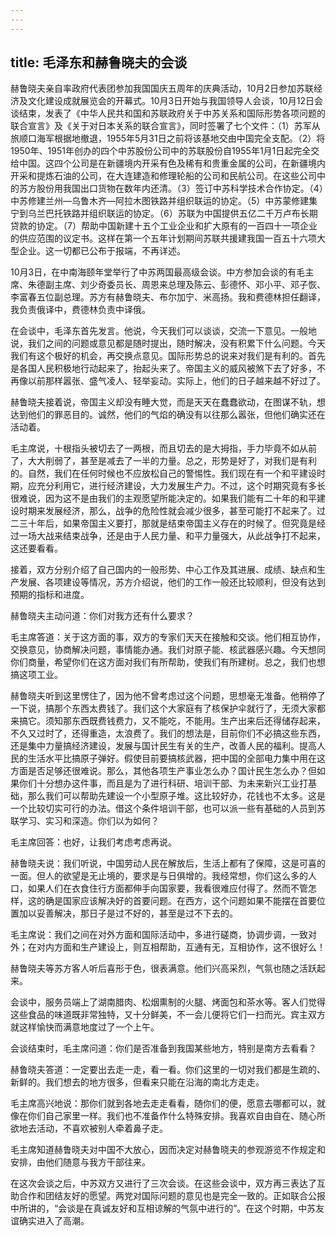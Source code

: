 ```yaml
---
---
---
```

title: 毛泽东和赫鲁晓夫的会谈
---





赫鲁晓夫亲自率政府代表团参加我国国庆五周年的庆典活动，10月2日参加苏联经济及文化建设成就展览会的开幕式。10月3日开始与我国领导人会谈，10月12日会谈结束，发表了《中华人民共和国和苏联政府关于中苏关系和国际形势各项问题的联合宣言》及《关于对日本关系的联合宣言》，同时签署了七个文件：（1）苏军从旅顺口海军根据地撤退，1955年5月31日之前将该基地交由中国完全支配。（2）将1950年、1951年创办的四个中苏股份公司中的苏联股份自1955年1月1日起完全交给中国。这四个公司是在新疆境内开采有色及稀有和贵重金属的公司，在新疆境内开采和提炼石油的公司，在大连建造和修理轮船的公司和民航公司。在这些公司中的苏方股份用我国出口货物在数年内还清。（3）签订中苏科学技术合作协定。（4）中苏修建兰州—乌鲁木齐—阿拉木图铁路并组织联运的协定。（5）中苏蒙修建集宁到乌兰巴托铁路并组织联运的协定。（6）苏联为中国提供五亿二千万卢布长期贷款的协定。（7）帮助中国新建十五个工业企业和扩大原有的一百四十一项企业的供应范围的议定书。这样在第一个五年计划期间苏联共援建我国一百五十六项大型企业。这一切都已公布于报端，不再详述。

10月3日，在中南海颐年堂举行了中苏两国最高级会谈。中方参加会谈的有毛主席、朱德副主席、刘少奇委员长、周恩来总理及陈云、彭德怀、邓小平、邓子恢、李富春五位副总理。苏方有赫鲁晓夫、布尔加宁、米高扬。我和费德林担任翻译，我负责俄译中，费德林负责中译俄。

在会谈中，毛泽东首先发言。他说，今天我们可以谈谈，交流一下意见。一般地说，我们之间的问题或意见都是随时提出，随时解决，没有积累下什么问题。今天我们有这个极好的机会，再交换点意见。国际形势总的说来对我们是有利的。首先是各国人民积极地行动起来了，抬起头来了。帝国主义的威风被煞下去了好多，不再像以前那样嚣张、盛气凌人、轻举妄动。实际上，他们的日子越来越不好过了。

赫鲁晓夫接着说，帝国主义却没有睡大觉，而是天天在蠢蠢欲动，在图谋不轨，想达到他们的罪恶目的。诚然，他们的气焰的确没有以往那么嚣张，但他们确实还在活动着。

毛主席说，十根指头被切去了一两根，而且切去的是大拇指，手力毕竟不如从前了，大大削弱了，甚至是减去了一半的力量。总之，形势是好了，对我们是有利的。自然，我们在任何时候也不应放松自己的警惕性。我们现在有一个和平建设时期，应充分利用它，进行经济建设，大力发展生产力。不过，这个时期究竟有多长很难说，因为这不是由我们的主观愿望所能决定的。如果我们能有二十年的和平建设时期来发展经济，那么，战争的危险性就会减少很多，甚至可能打不起来了。过二三十年后，如果帝国主义要打，那就是结束帝国主义存在的时候了。但究竟是经过一场大战来结束战争，还是由于人民力量、和平力量强大，从此战争打不起来，这还要看看。

接着，双方分别介绍了自己国内的一般形势、中心工作及其进展、成绩、缺点和生产发展、各项建设等情况，苏方介绍说，他们的工作一般还比较顺利，但没有达到预期的指标和进度。

赫鲁晓夫主动问道：你们对我方还有什么要求？

毛主席答道：关于这方面的事，双方的专家们天天在接触和交谈。他们相互协作，交换意见，协商解决问题，事情能办通。我们对原子能、核武器感兴趣。今天想同你们商量，希望你们在这方面对我们有所帮助，使我们有所建树。总之，我们也想搞这项工业。

赫鲁晓夫听到这里愣住了，因为他不曾考虑过这个问题，思想毫无准备。他稍停了一下说，搞那个东西太费钱了。我们这个大家庭有了核保护伞就行了，无须大家都来搞它。须知那东西既费钱费力，又不能吃，不能用。生产出来后还得储存起来，不久又过时了，还得重造，太浪费了。我们的想法是，目前你们不必搞这些东西，还是集中力量搞经济建设，发展与国计民生有关的生产，改善人民的福利。提高人民的生活水平比搞原子弹好。假使目前要搞核武器，把中国的全部电力集中用在这方面是否足够还很难说。那么，其他各项生产事业怎么办？国计民生怎么办？但如果你们十分想办这件事，而且是为了进行科研、培训干部、为未来新兴工业打基础，那么我们可以帮助先建设一个小型原子堆。这比较好办，花钱也不太多。这是一个比较切实可行的办法。借这个条件培训干部，也可以派一些有基础的人员到苏联学习、实习和深造。你们以为如何？

毛主席回答：也好，让我们考虑考虑再说。

赫鲁晓夫说：我们听说，中国劳动人民在解放后，生活上都有了保障，这是可喜的一面。但人的欲望是无止境的，要求是与日俱增的。我经常想，你们这么多的人口，如果人们在衣食住行方面都伸手向国家要，我看很难应付得了。然而不管怎样，这的确是国家应该解决好的首要问题。在西方，这个问题如果不能摆在首要位置加以妥善解决，那日子是过不好的，甚至是过不下去的。

毛主席说：我们之间在对外方面和国际活动中，多进行磋商，协调步调，一致对外；在对内方面和生产建设上，则互相帮助，互通有无，互相协作，这不很好么！

赫鲁晓夫等苏方客人听后喜形于色，很表满意。他们兴高采烈，气氛也随之活跃起来。

会谈中，服务员端上了湖南腊肉、松烟熏制的火腿、烤面包和茶水等。客人们觉得这些食品的味道既非常独特，又十分鲜美，不一会儿便将它们一扫而光。宾主双方就这样愉快而满意地度过了一个上午。

会谈结束时，毛主席问道：你们是否准备到我国某些地方，特别是南方去看看？

赫鲁晓夫答道：一定要出去走一走，看一看。你们这里的一切对我们都是生疏的、新鲜的。我们想去的地方很多，但看来只能在沿海的南北方走走。

毛主席高兴地说：那你们就到各地去走走看看，随你们的便，愿意去哪都可以，就像在你们自己家里一样。我们也不准备作什么特殊安排。我喜欢自由自在、随心所欲地去活动，不喜欢被别人牵着鼻子走。

毛主席知道赫鲁晓夫对中国不大放心，因而决定对赫鲁晓夫的参观游览不作规定和安排，由他们随意与我方干部往来。

在这次会谈之后，中苏双方又进行了三次会谈。在这些会谈中，双方再三表达了互助合作和团结友好的愿望。两党对国际问题的意见也是完全一致的。正如联合公报中所讲的，“会谈是在真诚友好和互相谅解的气氛中进行的”。在这个时期，中苏友谊确实进入了高潮。